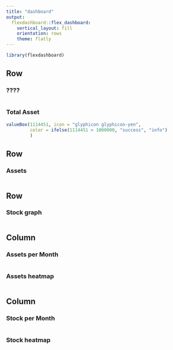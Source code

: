 ```yaml
---
title: "dashboard"
output: 
  flexdashboard::flex_dashboard:
    vertical_layout: fill
    orientation: rows
    theme: flatly
---
```


```r
library(flexdashboard)
```


## Row

### ????

```r

```


### Total Asset {data-width=300}

```r
valueBox(1114451, icon = "glyphicon glyphicon-yen", 
         color = ifelse(1114451 > 1000000, "success", "info")
         )
```

## Row

### Assets

```r

```

## Row

### Stock graph

```r

```

## Column

### Assets per Month

```r

```

### Assets heatmap{data-width=300}

```r

```

## Column

### Stock per Month

```r

```

### Stock heatmap{data-width=300}

```r

```
